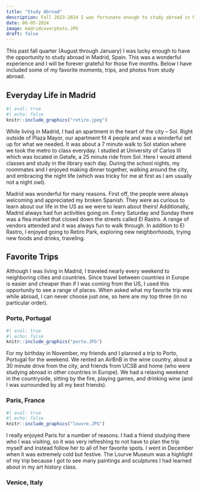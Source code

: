 ```yaml
---
title: "Study Abroad"
description: Fall 2023-2024 I was fortunate enough to study abroad in Madrid, Spain. Read about some of my favorite experiences and take a look at some photos I love!
date: 06-05-2024
image: madridcoverphoto.JPG
draft: false
---
```


This past fall quarter (August through January) I was lucky enough to have the opportunity to study abroad in Madrid, Spain. This was a wonderful experience and I will be forever grateful for those five months. Below I have included some of my favorite moments, trips, and photos from study abroad.

## Everyday Life in Madrid

```r
#| eval: true
#| echo: false
knitr::include_graphics("retiro.jpeg")
```

While living in Madrid, I had an apartment in the heart of the city – Sol. Right outside of Plaza Mayor, our apartment fit 4 people and was a wonderful set up for what we needed. It was about a 7 minute walk to Sol station where we took the metro to class everyday. I studied at University of Carlos III which was located in Getafe, a 25 minute ride from Sol. Here I would attend classes and study in the library each day. During the school nights, my roommates and I enjoyed making dinner together, walking around the city, and embracing the night life (which was tricky for me at first as I am usually not a night owl).

Madrid was wonderful for many reasons. First off, the people were always welcoming and appreciated my broken Spanish. They were as curious to learn about our life in the US as we were to learn about theirs! Additionally, Madrid always had fun activities going on. Every Saturday and Sunday there was a flea market that closed down the streets called El Rastro. A range of vendors attended and it was always fun to walk through. In addition to El Rastro, I enjoyed going to Retiro Park, exploring new neighborhoods, trying new foods and drinks, traveling.

## Favorite Trips

Although I was living in Madrid, I traveled nearly every weekend to neighboring cities and countries. Since travel between countries in Europe is easier and cheaper than if I was coming from the US, I used this opportunity to see a range of places. When asked what my favorite trip was while abroad, I can never choose just one, so here are my top three (in no particular order).

### Porto, Portugal
```r
#| eval: true
#| echo: false
knitr::include_graphics("porto.JPG")
```

For my birthday in November, my friends and I planned a trip to Porto, Portugal for the weekend. We rented an AirBnB in the wine country, about a 30 minute drive from the city, and friends from UCSB and home (who were studying abroad in other countries in Europe). We had a relaxing weekend in the countryside, sitting by the fire, playing games, and drinking wine (and I was surrounded by all my best friends).

### Paris, France

```r
#| eval: true
#| echo: false
knitr::include_graphics("louvre.JPG")
```

I really enjoyed Paris for a number of reasons. I had a friend studying there who I was visiting, so it was very refreshing to not have to plan the trip myself and instead follow her to all of her favorite spots. I went in December when it was extremely cold but festive. The Lourve Museum was a highlight of my trip because I got to see many paintings and sculptures I had learned about in my art history class. 


### Venice, Italy






